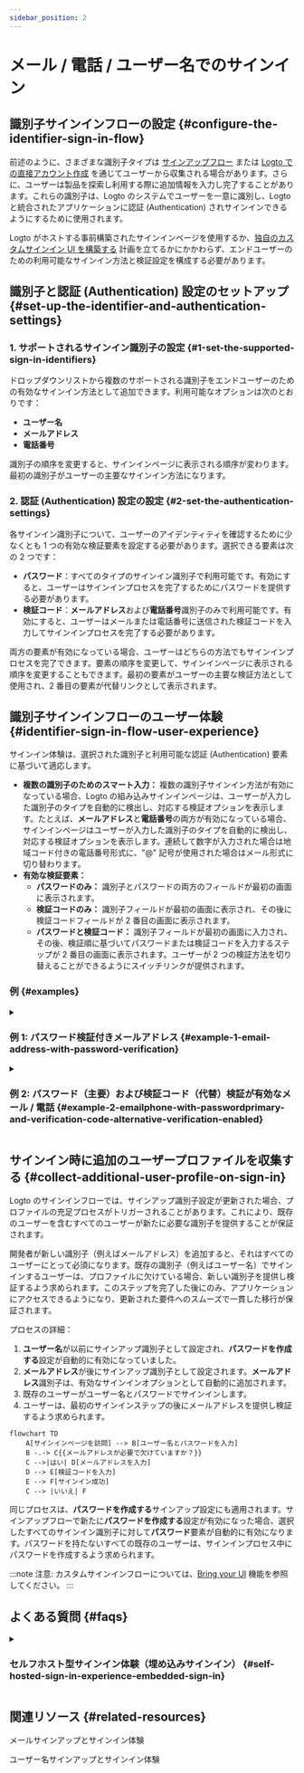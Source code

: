 ```yaml
---
sidebar_position: 2
---
```


# メール / 電話 / ユーザー名でのサインイン

## 識別子サインインフローの設定 \{#configure-the-identifier-sign-in-flow}

前述のように、さまざまな識別子タイプは [サインアップフロー](/end-user-flows/sign-up-and-sign-in/sign-up) または [Logto での直接アカウント作成](/user-management/manage-users#add-users) を通じてユーザーから収集される場合があります。さらに、ユーザーは製品を探索し利用する際に追加情報を入力し完了することがあります。これらの識別子は、Logto のシステムでユーザーを一意に識別し、Logto と統合されたアプリケーションに認証 (Authentication) されサインインできるようにするために使用されます。

Logto がホストする事前構築されたサインインページを使用するか、[独自のカスタムサインイン UI を構築する](/customization#custom-ui) 計画を立てるかにかかわらず、エンドユーザーのための利用可能なサインイン方法と検証設定を構成する必要があります。

## 識別子と認証 (Authentication) 設定のセットアップ \{#set-up-the-identifier-and-authentication-settings}

### 1. サポートされるサインイン識別子の設定 \{#1-set-the-supported-sign-in-identifiers}

ドロップダウンリストから複数のサポートされる識別子をエンドユーザーのための有効なサインイン方法として追加できます。利用可能なオプションは次のとおりです：

- **ユーザー名**
- **メールアドレス**
- **電話番号**

識別子の順序を変更すると、サインインページに表示される順序が変わります。最初の識別子がユーザーの主要なサインイン方法になります。

### 2. 認証 (Authentication) 設定の設定 \{#2-set-the-authentication-settings}

各サインイン識別子について、ユーザーのアイデンティティを確認するために少なくとも 1 つの有効な検証要素を設定する必要があります。選択できる要素は次の 2 つです：

- **パスワード**：すべてのタイプのサインイン識別子で利用可能です。有効にすると、ユーザーはサインインプロセスを完了するためにパスワードを提供する必要があります。
- **検証コード**：**メールアドレス**および**電話番号**識別子のみで利用可能です。有効にすると、ユーザーはメールまたは電話番号に送信された検証コードを入力してサインインプロセスを完了する必要があります。

両方の要素が有効になっている場合、ユーザーはどちらの方法でもサインインプロセスを完了できます。要素の順序を変更して、サインインページに表示される順序を変更することもできます。最初の要素がユーザーの主要な検証方法として使用され、2 番目の要素が代替リンクとして表示されます。

## 識別子サインインフローのユーザー体験 \{#identifier-sign-in-flow-user-experience}

サインイン体験は、選択された識別子と利用可能な認証 (Authentication) 要素に基づいて適応します。

- **複数の識別子のためのスマート入力：**
  複数の識別子サインイン方法が有効になっている場合、Logto の組み込みサインインページは、ユーザーが入力した識別子のタイプを自動的に検出し、対応する検証オプションを表示します。たとえば、**メールアドレス**と**電話番号**の両方が有効になっている場合、サインインページはユーザーが入力した識別子のタイプを自動的に検出し、対応する検証オプションを表示します。連続して数字が入力された場合は地域コード付きの電話番号形式に、"@" 記号が使用された場合はメール形式に切り替わります。
- **有効な検証要素：**
  - **パスワードのみ：** 識別子とパスワードの両方のフィールドが最初の画面に表示されます。
  - **検証コードのみ：** 識別子フィールドが最初の画面に表示され、その後に検証コードフィールドが 2 番目の画面に表示されます。
  - **パスワードと検証コード：** 識別子フィールドが最初の画面に入力され、その後、検証順に基づいてパスワードまたは検証コードを入力するステップが 2 番目の画面に表示されます。ユーザーが 2 つの検証方法を切り替えることができるようにスイッチリンクが提供されます。

### 例 \{#examples}

<details>
  <summary>

### 例 1: パスワード検証付きメールアドレス \{#example-1-email-address-with-password-verification}

</summary>

**メールアドレス**をサインイン識別子として追加し、検証のために**パスワード**要素を有効にします。

<img src="/img/assets/sign-in-email-password.png" alt="パスワード検証付きメールアドレス" />

</details>

<details>
  <summary>

### 例 2: パスワード（主要）および検証コード（代替）検証が有効なメール / 電話 \{#example-2-emailphone-with-passwordprimary-and-verification-code-alternative-verification-enabled}

</summary>

**メールアドレス**と**電話番号**の両方をサインイン識別子として追加します。
両方の識別子に対して**パスワード**と**検証コード**要素を有効にします。

<img
  src="/img/assets/sign-in-email-phone-password-verification-code.png"
  alt="パスワードと検証コード検証が有効なメール / 電話"
/>

</details>

## サインイン時に追加のユーザープロファイルを収集する \{#collect-additional-user-profile-on-sign-in}

Logto のサインインフローでは、サインアップ識別子設定が更新された場合、プロファイルの充足プロセスがトリガーされることがあります。これにより、既存のユーザーを含むすべてのユーザーが新たに必要な識別子を提供することが保証されます。

開発者が新しい識別子（例えばメールアドレス）を追加すると、それはすべてのユーザーにとって必須になります。既存の識別子（例えばユーザー名）でサインインするユーザーは、プロファイルに欠けている場合、新しい識別子を提供し検証するよう求められます。このステップを完了した後にのみ、アプリケーションにアクセスできるようになり、更新された要件へのスムーズで一貫した移行が保証されます。

プロセスの詳細：

1. **ユーザー名**が以前にサインアップ識別子として設定され、**パスワードを作成する**設定が自動的に有効になっていました。
2. **メールアドレス**が後にサインアップ識別子として設定されます。**メールアドレス**識別子は、有効なサインインオプションとして自動的に追加されます。
3. 既存のユーザーがユーザー名とパスワードでサインインします。
4. ユーザーは、最初のサインインステップの後にメールアドレスを提供し検証するよう求められます。

```mermaid
flowchart TD
    A[サインインページを訪問] --> B[ユーザー名とパスワードを入力]
    B -.-> C{{メールアドレスが必要で欠けていますか？}}
    C -->|はい| D[メールアドレスを入力]
    D --> E[検証コードを入力]
    E --> F[サインイン成功]
    C --> |いいえ| F
```

同じプロセスは、**パスワードを作成する**サインアップ設定にも適用されます。サインアップフローで新たに**パスワードを作成する**設定が有効になった場合、選択したすべてのサインイン識別子に対して**パスワード**要素が自動的に有効になります。パスワードを持たないすべての既存のユーザーは、サインインプロセス中にパスワードを作成するよう求められます。

:::note
注意: カスタムサインインフローについては、[Bring your UI](/customization/bring-your-ui/) 機能を参照してください。
:::

## よくある質問 \{#faqs}

<details>
  <summary>

### セルフホスト型サインイン体験（埋め込みサインイン） \{#self-hosted-sign-in-experience-embedded-sign-in}

</summary>

Logto は現在、サインインおよびサインアップのためのヘッドレス API をサポートしていません。ただし、[Bring your UI](/customization/bring-your-ui/) 機能を使用して、カスタムサインインフォームを Logto にアップロードできます。また、アプリケーションから収集したユーザー識別子でサインインフォームを事前入力したり、サードパーティのソーシャルまたはエンタープライズシングルサインオン (SSO) プロバイダーで直接サインインしたりするために使用できる複数のサインインパラメーターをサポートしています。詳細は [認証 (Authentication) パラメーター](/end-user-flows/authentication-parameters/) を参照してください。

</details>

## 関連リソース \{#related-resources}

<Url href="https://www.youtube.com/watch?v=64rBXpWbScc">メールサインアップとサインイン体験</Url>

<Url href="https://www.youtube.com/watch?v=chQxCJX6e6w">ユーザー名サインアップとサインイン体験</Url>
